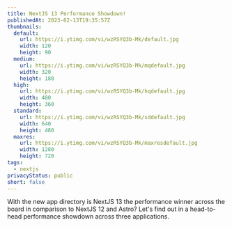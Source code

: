 ```yaml
---
title: NextJS 13 Performance Showdown!
publishedAt: 2023-02-13T19:35:57Z
thumbnails:
  default:
    url: https://i.ytimg.com/vi/wzRSYQ3b-Mk/default.jpg
    width: 120
    height: 90
  medium:
    url: https://i.ytimg.com/vi/wzRSYQ3b-Mk/mqdefault.jpg
    width: 320
    height: 180
  high:
    url: https://i.ytimg.com/vi/wzRSYQ3b-Mk/hqdefault.jpg
    width: 480
    height: 360
  standard:
    url: https://i.ytimg.com/vi/wzRSYQ3b-Mk/sddefault.jpg
    width: 640
    height: 480
  maxres:
    url: https://i.ytimg.com/vi/wzRSYQ3b-Mk/maxresdefault.jpg
    width: 1280
    height: 720
tags:
  - nextjs
privacyStatus: public
short: false
---
```


With the new app directory is NextJS 13 the performance winner across the board in comparison to NextJS 12 and Astro? Let's find out in a head-to-head performance showdown across three applications.
